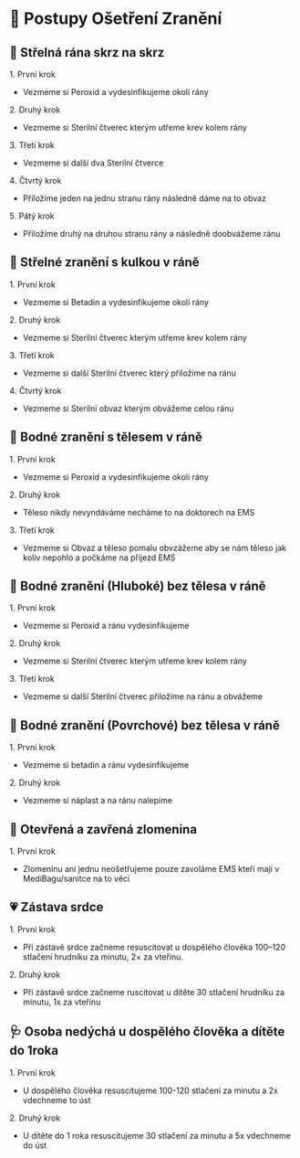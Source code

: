 # 💊 Postupy Ošetření Zranění

## 🔫 Střelná rána skrz na skrz
1️. První krok
- Vezmeme si Peroxid a vydesinfikujeme okolí rány

2️. Druhý krok
- Vezmeme si Sterilní čtverec kterým utřeme krev kolem rány

3️. Třetí krok
- Vezmeme si další dva Sterilní čtverce

4️. Čtvrtý krok
- Příložíme jeden na jednu stranu rány následně dáme na to obvaz

5️. Pátý krok
- Přiložíme druhý na druhou stranu rány a následně doobvážeme ránu

## 🔫 Střelné zranění s kulkou v ráně
1️. První krok
- Vezmeme si Betadin a vydesinfikujeme okolí rány

2️. Druhý krok
- Vezmeme si Sterilní čtverec kterým utřeme krev kolem rány

3️. Třetí krok
- Vezmeme si další Sterilní čtverec který přiložíme na ránu

4️. Čtvrtý krok
- Vezmeme si Sterilní obvaz kterým obvážeme celou ránu

## 🔪 Bodné zranění s tělesem v ráně
1️. První krok
- Vezmeme si Peroxid a vydesinfikujeme okolí rány

2️. Druhý krok
- Těleso nikdy nevyndáváme necháme to na doktorech na EMS

3️. Třetí krok
- Vezmeme si Obvaz a těleso pomalu obvzážeme aby se nám těleso jak koliv nepohlo a počkáme na příjezd EMS

## 🔪 Bodné zranění (Hluboké) bez tělesa v ráně
1️. První krok
- Vezmeme si Peroxid a ránu vydesinfikujeme

2️. Druhý krok
- Vezmeme si Sterilní čtverec kterým utřeme krev kolem rány

3️. Třetí krok
- Vezmeme si další Sterilní čtverec přiložíme na ránu a obvážeme

## 🔪 Bodné zranění (Povrchové) bez tělesa v ráně
1️. První krok
- Vezmeme si betadin a ránu vydesinfikujeme

2️. Druhý krok
- Vezmeme si náplast a na ránu nalepíme

## 💉 Otevřená a zavřená zlomenina
1️. První krok
- Zlomeninu ani jednu neošetřujeme pouze zavoláme EMS kteří mají v MediBagu/sanitce na to věci

## 💗 Zástava srdce
1️. První krok
- Při zástavě srdce začneme resuscitovat u dospělého člověka 100–120 stlačení hrudníku za minutu, 2× za vteřinu.

2️. Druhý krok
- Při zástavě srdce začneme ruscitovat u dítěte 30 stlačení hrudníku za minutu, 1x za vteřinu

## 🩺 Osoba nedýchá u dospělého člověka a dítěte do 1roka
1️. První krok
- U dospělého člověka resuscitujeme 100-120 stlačení za minutu a 2x vdechneme to úst

2️. Druhý krok
- U dítěte do 1 roka resuscitujeme 30 stlačení za minutu a 5x vdechneme do úst
